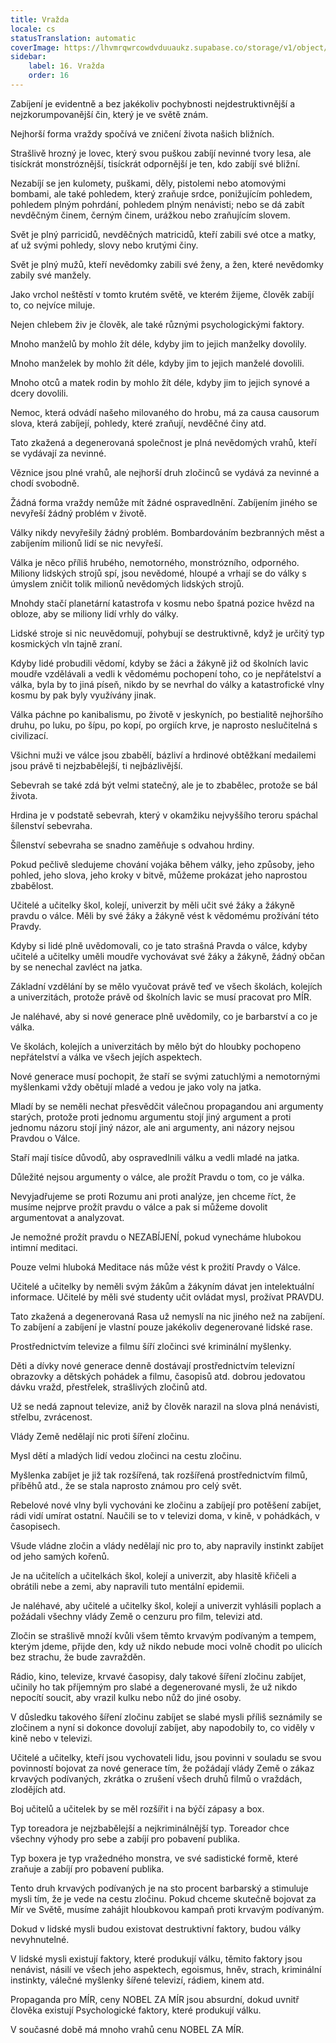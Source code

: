 ```yaml
---
title: Vražda
locale: cs
statusTranslation: automatic
coverImage: https://lhvmrqwrcowdvduuaukz.supabase.co/storage/v1/object/public/strapi-uploads/small_cover-educacion-fundamental.webp-2d51a7828a2b1309555be27f7e2a61a0.webp
sidebar:
    label: 16. Vražda
    order: 16
---
```

Zabíjení je evidentně a bez jakékoliv pochybnosti nejdestruktivnější a nejzkorumpovanější čin, který je ve světě znám.

Nejhorší forma vraždy spočívá ve zničení života našich bližních.

Strašlivě hrozný je lovec, který svou puškou zabíjí nevinné tvory lesa, ale tisíckrát monstróznější, tisíckrát odpornější je ten, kdo zabíjí své bližní.

Nezabíjí se jen kulomety, puškami, děly, pistolemi nebo atomovými bombami, ale také pohledem, který zraňuje srdce, ponižujícím pohledem, pohledem plným pohrdání, pohledem plným nenávisti; nebo se dá zabít nevděčným činem, černým činem, urážkou nebo zraňujícím slovem.

Svět je plný parricidů, nevděčných matricidů, kteří zabili své otce a matky, ať už svými pohledy, slovy nebo krutými činy.

Svět je plný mužů, kteří nevědomky zabili své ženy, a žen, které nevědomky zabily své manžely.

Jako vrchol neštěstí v tomto krutém světě, ve kterém žijeme, člověk zabíjí to, co nejvíce miluje.

Nejen chlebem živ je člověk, ale také různými psychologickými faktory.

Mnoho manželů by mohlo žít déle, kdyby jim to jejich manželky dovolily.

Mnoho manželek by mohlo žít déle, kdyby jim to jejich manželé dovolili.

Mnoho otců a matek rodin by mohlo žít déle, kdyby jim to jejich synové a dcery dovolili.

Nemoc, která odvádí našeho milovaného do hrobu, má za causa causorum slova, která zabíjejí, pohledy, které zraňují, nevděčné činy atd.

Tato zkažená a degenerovaná společnost je plná nevědomých vrahů, kteří se vydávají za nevinné.

Věznice jsou plné vrahů, ale nejhorší druh zločinců se vydává za nevinné a chodí svobodně.

Žádná forma vraždy nemůže mít žádné ospravedlnění. Zabíjením jiného se nevyřeší žádný problém v životě.

Války nikdy nevyřešily žádný problém. Bombardováním bezbranných měst a zabíjením milionů lidí se nic nevyřeší.

Válka je něco příliš hrubého, nemotorného, monstrózního, odporného. Miliony lidských strojů spí, jsou nevědomé, hloupé a vrhají se do války s úmyslem zničit tolik milionů nevědomých lidských strojů.

Mnohdy stačí planetární katastrofa v kosmu nebo špatná pozice hvězd na obloze, aby se miliony lidí vrhly do války.

Lidské stroje si nic neuvědomují, pohybují se destruktivně, když je určitý typ kosmických vln tajně zraní.

Kdyby lidé probudili vědomí, kdyby se žáci a žákyně již od školních lavic moudře vzdělávali a vedli k vědomému pochopení toho, co je nepřátelství a válka, byla by to jiná píseň, nikdo by se nevrhal do války a katastrofické vlny kosmu by pak byly využívány jinak.

Válka páchne po kanibalismu, po životě v jeskyních, po bestialitě nejhoršího druhu, po luku, po šípu, po kopí, po orgiích krve, je naprosto neslučitelná s civilizací.

Všichni muži ve válce jsou zbabělí, bázliví a hrdinové obtěžkaní medailemi jsou právě ti nejzbabělejší, ti nejbázlivější.

Sebevrah se také zdá být velmi statečný, ale je to zbabělec, protože se bál života.

Hrdina je v podstatě sebevrah, který v okamžiku nejvyššího teroru spáchal šílenství sebevraha.

Šílenství sebevraha se snadno zaměňuje s odvahou hrdiny.

Pokud pečlivě sledujeme chování vojáka během války, jeho způsoby, jeho pohled, jeho slova, jeho kroky v bitvě, můžeme prokázat jeho naprostou zbabělost.

Učitelé a učitelky škol, kolejí, univerzit by měli učit své žáky a žákyně pravdu o válce. Měli by své žáky a žákyně vést k vědomému prožívání této Pravdy.

Kdyby si lidé plně uvědomovali, co je tato strašná Pravda o válce, kdyby učitelé a učitelky uměli moudře vychovávat své žáky a žákyně, žádný občan by se nenechal zavléct na jatka.

Základní vzdělání by se mělo vyučovat právě teď ve všech školách, kolejích a univerzitách, protože právě od školních lavic se musí pracovat pro MÍR.

Je naléhavé, aby si nové generace plně uvědomily, co je barbarství a co je válka.

Ve školách, kolejích a univerzitách by mělo být do hloubky pochopeno nepřátelství a válka ve všech jejích aspektech.

Nové generace musí pochopit, že staří se svými zatuchlými a nemotornými myšlenkami vždy obětují mladé a vedou je jako voly na jatka.

Mladí by se neměli nechat přesvědčit válečnou propagandou ani argumenty starých, protože proti jednomu argumentu stojí jiný argument a proti jednomu názoru stojí jiný názor, ale ani argumenty, ani názory nejsou Pravdou o Válce.

Staří mají tisíce důvodů, aby ospravedlnili válku a vedli mladé na jatka.

Důležité nejsou argumenty o válce, ale prožít Pravdu o tom, co je válka.

Nevyjadřujeme se proti Rozumu ani proti analýze, jen chceme říct, že musíme nejprve prožít pravdu o válce a pak si můžeme dovolit argumentovat a analyzovat.

Je nemožné prožít pravdu o NEZABÍJENÍ, pokud vynecháme hlubokou intimní meditaci.

Pouze velmi hluboká Meditace nás může vést k prožití Pravdy o Válce.

Učitelé a učitelky by neměli svým žákům a žákyním dávat jen intelektuální informace. Učitelé by měli své studenty učit ovládat mysl, prožívat PRAVDU.

Tato zkažená a degenerovaná Rasa už nemyslí na nic jiného než na zabíjení. To zabíjení a zabíjení je vlastní pouze jakékoliv degenerované lidské rase.

Prostřednictvím televize a filmu šíří zločinci své kriminální myšlenky.

Děti a dívky nové generace denně dostávají prostřednictvím televizní obrazovky a dětských pohádek a filmu, časopisů atd. dobrou jedovatou dávku vražd, přestřelek, strašlivých zločinů atd.

Už se nedá zapnout televize, aniž by člověk narazil na slova plná nenávisti, střelbu, zvrácenost.

Vlády Země nedělají nic proti šíření zločinu.

Mysl dětí a mladých lidí vedou zločinci na cestu zločinu.

Myšlenka zabíjet je již tak rozšířená, tak rozšířená prostřednictvím filmů, příběhů atd., že se stala naprosto známou pro celý svět.

Rebelové nové vlny byli vychováni ke zločinu a zabíjejí pro potěšení zabíjet, rádi vidí umírat ostatní. Naučili se to v televizi doma, v kině, v pohádkách, v časopisech.

Všude vládne zločin a vlády nedělají nic pro to, aby napravily instinkt zabíjet od jeho samých kořenů.

Je na učitelích a učitelkách škol, kolejí a univerzit, aby hlasitě křičeli a obrátili nebe a zemi, aby napravili tuto mentální epidemii.

Je naléhavé, aby učitelé a učitelky škol, kolejí a univerzit vyhlásili poplach a požádali všechny vlády Země o cenzuru pro film, televizi atd.

Zločin se strašlivě množí kvůli všem těmto krvavým podívaným a tempem, kterým jdeme, přijde den, kdy už nikdo nebude moci volně chodit po ulicích bez strachu, že bude zavražděn.

Rádio, kino, televize, krvavé časopisy, daly takové šíření zločinu zabíjet, učinily ho tak příjemným pro slabé a degenerované mysli, že už nikdo nepocítí soucit, aby vrazil kulku nebo nůž do jiné osoby.

V důsledku takového šíření zločinu zabíjet se slabé mysli příliš seznámily se zločinem a nyní si dokonce dovolují zabíjet, aby napodobily to, co viděly v kině nebo v televizi.

Učitelé a učitelky, kteří jsou vychovateli lidu, jsou povinni v souladu se svou povinností bojovat za nové generace tím, že požádají vlády Země o zákaz krvavých podívaných, zkrátka o zrušení všech druhů filmů o vraždách, zlodějích atd.

Boj učitelů a učitelek by se měl rozšířit i na býčí zápasy a box.

Typ toreadora je nejzbabělejší a nejkriminálnější typ. Toreador chce všechny výhody pro sebe a zabíjí pro pobavení publika.

Typ boxera je typ vražedného monstra, ve své sadistické formě, které zraňuje a zabíjí pro pobavení publika.

Tento druh krvavých podívaných je na sto procent barbarský a stimuluje mysli tím, že je vede na cestu zločinu. Pokud chceme skutečně bojovat za Mír ve Světě, musíme zahájit hloubkovou kampaň proti krvavým podívaným.

Dokud v lidské mysli budou existovat destruktivní faktory, budou války nevyhnutelné.

V lidské mysli existují faktory, které produkují válku, těmito faktory jsou nenávist, násilí ve všech jeho aspektech, egoismus, hněv, strach, kriminální instinkty, válečné myšlenky šířené televizí, rádiem, kinem atd.

Propaganda pro MÍR, ceny NOBEL ZA MÍR jsou absurdní, dokud uvnitř člověka existují Psychologické faktory, které produkují válku.

V současné době má mnoho vrahů cenu NOBEL ZA MÍR.


